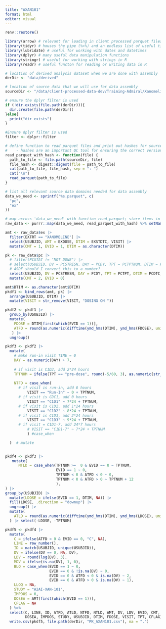 ```yaml
---
title: "AXAN101"
format: html
editor: visual
---
```


```r
renv::restore()

library(arrow) # relevant for loading in client processed parquet files
library(tidyr) # houses the pipe (%>%) and an endless list of useful tidying functions
library(lubridate) # useful for working with dates and datetimes
library(dplyr) # many useful data manipulation functions
library(stringr) # useful for working with strings in R
library(readr) # useful functon for reading or writing data in R

# location of derived analysis dataset when we are done with assembly 
derDir <- "data/derived"

# location of source data that we will use for data assembly
sourceDir <- "/data/client-processed-data-dev/Training-Admiral/Xanomeline/AXAN101"

# ensure the dplyr filter is used
if (!dir.exists(file.path(derDir))){
  dir.create(file.path(derDir))
}else{
  print("dir exists")
}

#Ensure dplyr filter is used
filter <- dplyr::filter
```

```r
# define function to read parquet files and print out hashes for source data
#    - hashes are an important QC tool for ensuring the correct version of client data is used in data assembly scripts
read_parquet_with_hash <- function(file) {
  path_to_file <- file.path(sourceDir, file)
  file_hash <- digest::digest(file = path_to_file)
  cat(path_to_file, file_hash, sep = ": ")
  cat("\n")
  read_parquet(path_to_file)
}
```

```r
# list all relevant source data domains needed for data assembly
data_we_need <- sprintf("%s.parquet", c(
  "pc",
  "ex"
))

# map across 'data_we_need' with function read_parquet; store items in a list called raw_data
raw_data <- purrr::map(data_we_need, read_parquet_with_hash) %>% setNames(tools::file_path_sans_ext(data_we_need))

```

```r
amt <- raw_data$ex |> 
  filter(EXTRT == "XANOMELINE") |> 
  select(USUBJID, AMT = EXDOSE, DTIM = EXSTDTC, VISIT) |> 
  mutate(CMT = 1, EVID = 1, DTIM = as.character(DTIM))
```

```r
pk <- raw_data$pc |> 
  # filter(PCSTAT != "NOT DONE") |>
  # select(USUBJID, DV = PCSTRESN, DAY = PCDY, TPT = PCTPTNUM, DTIM = PCDTC, VISIT) |>
  # ASDF should I convert this to a number?
  select(USUBJID, DV = PCSTRESN, DAY = PCDY, TPT = PCTPT, DTIM = PCDTC, VISIT) |> 
  mutate(CMT = 2, EVID = 0)
```

```r
amt$DTIM <- as.character(amt$DTIM)
pkdf1 <- bind_rows(amt, pk) |> 
  arrange(USUBJID, DTIM) |> 
  mutate(VISIT = str_remove(VISIT, "DOSING ON "))
```

```r
pkdf2 <- pkdf1 |> 
  group_by(USUBJID) |> 
  mutate(
    FDOSE = DTIM[first(which(EVID == 1))], 
    ATFD = round(as.numeric(difftime(ymd_hms(DTIM), ymd_hms(FDOSE), units = "hours")), 3)
   ) |> 
  ungroup()
```

```r
pkdf3 <- pkdf2 |> 
  mutate(
    # make run-in visit TIME = 0
    DAY = as.numeric(DAY) + 7,
    
    # if visit is C1D3, add 2*24 hours
    TPTNUM = ifelse(TPT == "pre-dose", round(-5/60, 3), as.numeric(str_extract(TPT, "\\d*(.|)\\d"))),
    
    NTFD = case_when(
      # if visit is run-in, add 0 hours
          VISIT == "Run-In" ~ 0 + TPTNUM,
      # if visit is CDC1, add 0 hours
          VISIT == "C1D1" ~ 7*24 + TPTNUM,
      # if visit is C1D2, add 1*24 hours
          VISIT == "C1D2" ~ 8*24 + TPTNUM,
      # if visit is C1D3, add 2*24 hours
          VISIT == "C1D3" ~ 9*24 + TPTNUM,
      # if visit = C1D1-7, add 24*7 hours
          # VISIT == "C1D1-7" ~ 7*24 + TPTNUM
          ) #case_when

  )  # mutate
  
```

```r
pkdf4 <- pkdf3 |>
   mutate(
      NTLD = case_when(TPTNUM >=  0 & EVID == 0 ~ TPTNUM,
                       EVID == 1 ~ 0,
                       TPTNUM < 0 & ATFD < 0 ~ 0,
                       TPTNUM < 0 & ATFD > 0 ~ TPTNUM + 12
                       ),
) |>
group_by(USUBJID) |> 
  mutate(LDOSE = ifelse(EVID == 1, DTIM, NA)) |> 
  fill(LDOSE, .direction = "downup") |> 
  ungroup() |> 
  mutate(
    ATLD = round(as.numeric(difftime(ymd_hms(DTIM), ymd_hms(LDOSE), units = "hours")), 3)
  ) |> select(-LDOSE, -TPTNUM)
```

```r
pkdf5 <- pkdf4 |> 
  mutate(
    C = ifelse(ATFD < 0 & EVID == 0, "C", NA),
    LINE = row_number(),
    ID = match(USUBJID, unique(USUBJID)),
    DV = ifelse(DV == 0, NA, DV),
    LDV = round(log(DV), 3),
    MDV = ifelse(is.na(DV), 1, 0),
    BLQ = case_when(EVID == 1 ~ 0,
                    EVID == 0 & !is.na(DV) ~ 0,
                    EVID == 0 & ATFD < 0 & is.na(DV) ~ 2,
                    EVID == 0 & ATFD > 0 & is.na(DV) ~ 1),
    LLOQ = NA,
    STUDY = "A2AI-XAN-101",
    IMPDOS = 0,
    DOSEA = AMT[first(which(EVID == 1))],
    CFLAG = NA
  ) %>% 
  select(C, LINE, ID, ATFD, ATLD, NTFD, NTLD, AMT, DV, LDV, EVID, CMT, MDV, BLQ, LLOQ,
         DOSEA, IMPDOS, STUDY, USUBJID, DTIM, FDOSE, VISIT, TPT, CFLAG)
  write.csv(pkdf5, file.path(derDir, "PK_AXAN101.csv"), na = ".")



```



